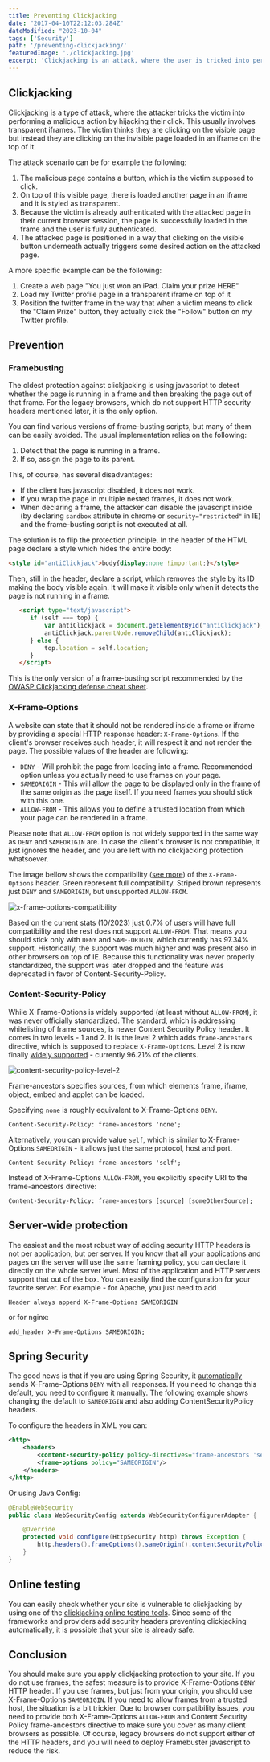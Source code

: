 ```yaml
---
title: Preventing Clickjacking
date: "2017-04-10T22:12:03.284Z"
dateModified: "2023-10-04"
tags: ['Security']
path: '/preventing-clickjacking/'
featuredImage: './clickjacking.jpg'
excerpt: 'Clickjacking is an attack, where the user is tricked into performing an unwanted action by clicking on a seemingly harmless element. How to prevent it?'
---
```


<PostHeader frontmatter={props.data.mdx.frontmatter} />

## Clickjacking

Clickjacking is a type of attack, where the attacker tricks the victim into performing a malicious action by hijacking their click. This usually involves transparent iframes. The victim thinks they are clicking on the visible page but instead they are clicking on the invisible page loaded in an iframe on the top of it.

The attack scenario can be for example the following:

1.  The malicious page contains a button, which is the victim supposed to click.
2.  On top of this visible page, there is loaded another page in an iframe and it is styled as transparent.
3.  Because the victim is already authenticated with the attacked page in their current browser session, the page is successfully loaded in the frame and the user is fully authenticated.
4.  The attacked page is positioned in a way that clicking on the visible button underneath actually triggers some desired action on the attacked page.

A more specific example can be the following:

1.  Create a web page "You just won an iPad. Claim your prize HERE"
2.  Load my Twitter profile page in a transparent iframe on top of it
3.  Position the twitter frame in the way that when a victim means to click the "Claim Prize" button, they actually click the "Follow" button on my Twitter profile.

## Prevention

### Framebusting

The oldest protection against clickjacking is using javascript to detect whether the page is running in a frame and then breaking the page out of that frame. For the legacy browsers, which do not support HTTP security headers mentioned later, it is the only option.

You can find various versions of frame-busting scripts, but many of them can be easily avoided. The usual implementation relies on the following:

1.  Detect that the page is running in a frame.
2.  If so, assign the page to its parent.

This, of course, has several disadvantages:

-   If the client has javascript disabled, it does not work.
-   If you wrap the page in multiple nested frames, it does not work.
-   When declaring a frame, the attacker can disable the javascript inside (by declaring `sandbox` attribute in chrome or `security="restricted"` in IE) and the frame-busting script is not executed at all.

The solution is to flip the protection principle. In the header of the HTML page declare a style which hides the entire body:

```html
<style id="antiClickjack">body{display:none !important;}</style>
```

Then, still in the header, declare a script, which removes the style by its ID making the body visible again. It will make it visible only when it detects the page is not running in a frame.

```html
   <script type="text/javascript">
      if (self === top) {
          var antiClickjack = document.getElementById("antiClickjack");
          antiClickjack.parentNode.removeChild(antiClickjack);
      } else {
          top.location = self.location;
      }
   </script>
```

This is the only version of a frame-busting script recommended by the [OWASP Clickjacking defense cheat sheet](https://www.owasp.org/index.php/Clickjacking_Defense_Cheat_Sheet).

### X-Frame-Options

A website can state that it should not be rendered inside a frame or iframe by providing a special HTTP response header: `X-Frame-Options`. If the client\'s browser receives such header, it will respect it and not render the page. The possible values of the header are following:
-   `DENY` - Will prohibit the page from loading into a frame. Recommended option unless you actually need to use frames on your page.
-   `SAMEORIGIN` - This will allow the page to be displayed only in the frame of the same origin as the page itself. If you need frames you should stick with this one.
-   `ALLOW-FROM` - This allows you to define a trusted location from which your page can be rendered in a frame.

Please note that `ALLOW-FROM` option is not widely supported in the same way as `DENY` and `SAMEORIGIN` are. In case the client\'s browser is not compatible, it just ignores the header, and you are left with no clickjacking protection whatsoever.

The image bellow shows the compatibility ([see more](http://caniuse.com/#feat=x-frame-options)) of the `X-Frame-Options` header. Green represent full compatibility. Striped brown represents just `DENY` and `SAMEORIGIN`, but unsupported `ALLOW-FROM`.

![x-frame-options-compatibility](./X-Frame-options-compatibility.png)

Based on the current stats (10/2023) just 0.7% of users will have full compatibility and the rest does not support `ALLOW-FROM`. That means you should stick only with `DENY` and `SAME-ORIGIN`, which currently has 97.34% support. Historically, the support was much higher and was 
present also in other browsers on top of IE. Because this functionality was never properly standardized, the support was later dropped and the feature was deprecated in favor of Content-Security-Policy.

### Content-Security-Policy

While X-Frame-Options is widely supported (at least without `ALLOW-FROM`), it was never officially standardized. The standard, which is addressing whitelisting of frame sources, is newer Content Security Policy header. It comes in two levels - 1 and 2. It is the level 2 which adds `frame-ancestors` directive, which is supposed to replace `X-Frame-Options`. Level 2 is now finally [widely supported](https://caniuse.com/contentsecuritypolicy2) - currently 96.21% of the clients.

![content-security-policy-level-2](./Content-Security-Policy-Level-2.png)

Frame-ancestors specifies sources, from which elements frame, iframe, object, embed and applet can be loaded.

Specifying `none` is roughly equivalent to X-Frame-Options `DENY`.

```http
Content-Security-Policy: frame-ancestors 'none';
```

Alternatively, you can provide value `self`, which is similar to X-Frame-Options `SAMEORIGIN` - it allows just the same protocol, host and port.

```http
Content-Security-Policy: frame-ancestors 'self';
```

Instead of X-Frame-Options `ALLOW-FROM`, you explicitly specify URI to the frame-ancestors directive:

```http
Content-Security-Policy: frame-ancestors [source] [someOtherSource];
```

## Server-wide protection
The easiest and the most robust way of adding security HTTP headers is not per application, but per server. If you know that all your applications and pages on the server will use the same framing policy, you can declare it directly on the whole server level. Most of the application and HTTP servers support that out of the box. You can easily find the configuration for your favorite server. For example - for Apache, you just need to add

```
Header always append X-Frame-Options SAMEORIGIN
```

or for nginx:

```
add_header X-Frame-Options SAMEORIGIN;
```

## Spring Security

The good news is that if you are using Spring Security, it [automatically](http://docs.spring.io/spring-security/site/docs/current/reference/html/headers.html#default-security-headers) sends X-Frame-Options `DENY` with all responses. If you need to change this default, you need to configure it manually. The following example shows changing the default to `SAMEORIGIN` and also adding ContentSecurityPolicy headers.

To configure the headers in XML you can:

```xml
<http>
    <headers>
        <content-security-policy policy-directives="frame-ancestors 'self'"/>
        <frame-options policy="SAMEORIGIN"/>
    </headers>
</http>
```

Or using Java Config:

```java
@EnableWebSecurity
public class WebSecurityConfig extends WebSecurityConfigurerAdapter {

    @Override
    protected void configure(HttpSecurity http) throws Exception {
        http.headers().frameOptions().sameOrigin().contentSecurityPolicy("frame-ancestors 'self'");
    }
}
```

## Online testing
You can easily check whether your site is vulnerable to clickjacking by using one of the [clickjacking online testing tools](https://clickjacker.io/). Since some of the frameworks and providers add security headers preventing clickjacking automatically, it is possible that your site is already safe.

## Conclusion
You should make sure you apply clickjacking protection to your site. If you do not use frames, the safest measure is to provide X-Frame-Options `DENY` HTTP header. If you use frames, but just from your origin, you should use X-Frame-Options `SAMEORIGIN`. If you need to allow frames from a trusted host, the situation is a bit trickier. Due to browser compatibility issues, you need to provide both X-Frame-Options `ALLOW-FROM` and Content Security Policy frame-ancestors directive to make sure you cover as many client browsers as possible. Of course, legacy browsers do not support either of the HTTP headers, and you will need to deploy Framebuster javascript to reduce the risk.